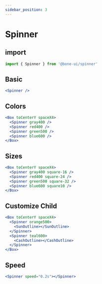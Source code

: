 ```yaml
---
sidebar_position: 3
---
```


# Spinner

## import

```jsx
import { Spinner } from '@bone-ui/spinner'
```

## Basic

```jsx live
<Spinner />
```

## Colors

```jsx live
<Box toCenterY spaceX4>
  <Spinner gray400 />
  <Spinner red400 />
  <Spinner green500 />
  <Spinner blue600 />
</Box>
```

## Sizes

```jsx live
<Box toCenterY spaceX4>
  <Spinner gray400 square-16 />
  <Spinner red400 square-24 />
  <Spinner green500 square-32 />
  <Spinner blue600 square10 />
</Box>
```

## Customize Child

```jsx live
<Box toCenterY spaceX4>
  <Spinner orange500>
    <SunOutline></SunOutline>
  </Spinner>
  <Spinner teal600>
    <CashOutline></CashOutline>
  </Spinner>
</Box>
```

## Speed

```jsx live
<Spinner speed="0.2s"></Spinner>
```
